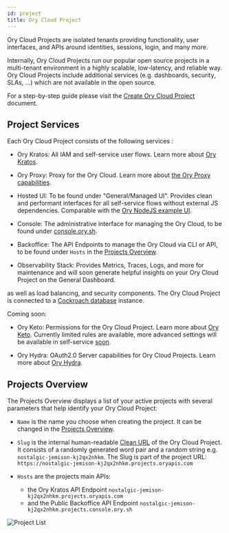 ```yaml
---
id: project
title: Ory Cloud Project
---
```


Ory Cloud Projects are isolated tenants providing functionality, user
interfaces, and APIs around identities, sessions, login, and many more.

Internally, Ory Cloud Projects run our popular open source projects in a
multi-tenant environment in a highly scalable, low-latency, and reliable way.
Ory Cloud Projects include additional services (e.g. dashboards, security, SLAs,
...) which are not available in the open source.

For a step-by-step guide please visit the
[Create Ory Cloud Project](../start-building/create-project.mdx) document.

## Project Services

Each Ory Cloud Project consists of the following services :

- Ory Kratos: All IAM and self-service user flows. Learn more about
  [Ory Kratos](https://www.ory.sh/kratos/docs/).

- Ory Proxy: Proxy for the Ory Cloud. Learn more about
  [the Ory Proxy capabilities](https://www.ory.sh/docs/guides/proxy).

- Hosted UI: To be found under "General/Managed UI". Provides clean and
  performant interfaces for all self-service flows without external JS
  dependencies. Comparable with the
  [Ory NodeJS example UI](https://github.com/ory/kratos-selfservice-ui-node).

- Console: The administrative interface for managing the Ory Cloud, to be found
  under [console.ory.sh](https://console.ory.sh/).

- Backoffice: The API Endpoints to manage the Ory Cloud via CLI or API, to be
  found under `Hosts` in the [Projects Overview](#projects-overview).

- Observability Stack: Provides Metrics, Traces, Logs, and more for maintenance
  and will soon generate helpful insights on your Ory Cloud Project on the
  General Dashboard.

as well as load balancing, and security components. The Ory Cloud Project is
connected to a
[Cockroach database](https://www.cockroachlabs.com/docs/stable/frequently-asked-questions.html#what-is-cockroachdb)
instance.

Coming soon:

- Ory Keto: Permissions for the Ory Cloud Project. Learn more about
  [Ory Keto](https://www.ory.sh/keto/docs/). Currently limited rules are
  available, more advanced settings will be available in self-service
  [soon](../early-access#roadmap).

- Ory Hydra: OAuth2.0 Server capabilities for Ory Cloud Projects. Learn more
  about [Ory Hydra](https://www.ory.sh/hydra/docs/).

## Projects Overview

The Projects Overview displays a list of your active projects with several
parameters that help identify your Ory Cloud Project:

- `Name` is the name you choose when creating the project. It can be changed in
  the [Projects Overview](https://console.ory.sh/projects/list).

- `Slug` is the internal human-readable
  [Clean URL](https://en.wikipedia.org/wiki/Clean_URL#Slug) of the Ory Cloud
  Project. It consists of a randomly generated word pair and a random string
  e.g. `nostalgic-jemison-kj2qx2nhkm`. The Slug is part of the project URL:
  `https://nostalgic-jemison-kj2qx2nhkm.projects.oryapis.com`

- `Hosts` are the projects main APIs:
  - the Ory Kratos API Endpoint
    `nostalgic-jemison-kj2qx2nhkm.projects.oryapis.com`
  - and the Public Backoffice API Endpoint
    `nostalgic-jemison-kj2qx2nhkm.projects.console.ory.sh`

![Project List](../images/get-started/project-created.png)
